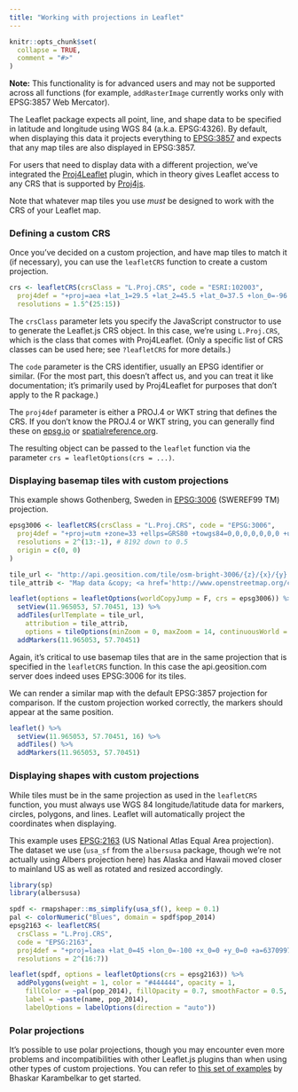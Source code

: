 ```yaml
---
title: "Working with projections in Leaflet"
---
```


```r
knitr::opts_chunk$set(
  collapse = TRUE,
  comment = "#>"
)
```


**Note:** This functionality is for advanced users and may not be supported across all functions (for example, `addRasterImage` currently works only with EPSG:3857 Web Mercator).

The Leaflet package expects all point, line, and shape data to be specified in latitude and longitude using WGS 84 (a.k.a. EPSG:4326). By default, when displaying this data it projects everything to [EPSG:3857](http://epsg.io/3857) and expects that any map tiles are also displayed in EPSG:3857.

For users that need to display data with a different projection, we've integrated the [Proj4Leaflet](https://github.com/kartena/Proj4Leaflet) plugin, which in theory gives Leaflet access to any CRS that is supported by [Proj4js](http://proj4js.org/).

Note that whatever map tiles you use _must_ be designed to work with the CRS of your Leaflet map.

### Defining a custom CRS

Once you've decided on a custom projection, and have map tiles to match it (if necessary), you can use the `leafletCRS` function to create a custom projection.

```r
crs <- leafletCRS(crsClass = "L.Proj.CRS", code = "ESRI:102003",
  proj4def = "+proj=aea +lat_1=29.5 +lat_2=45.5 +lat_0=37.5 +lon_0=-96 +x_0=0 +y_0=0 +datum=WGS84 +units=m +no_defs",
  resolutions = 1.5^(25:15))
```

The `crsClass` parameter lets you specify the JavaScript constructor to use to generate the Leaflet.js CRS object. In this case, we're using `L.Proj.CRS`, which is the class that comes with Proj4Leaflet. (Only a specific list of CRS classes can be used here; see `?leafletCRS` for more details.)

The `code` parameter is the CRS identifier, usually an EPSG identifier or similar. (For the most part, this doesn't affect us, and you can treat it like documentation; it's primarily used by Proj4Leaflet for purposes that don't apply to the R package.)

The `proj4def` parameter is either a PROJ.4 or WKT string that defines the CRS. If you don't know the PROJ.4 or WKT string, you can generally find these on [epsg.io](https://epsg.io/) or [spatialreference.org](http://spatialreference.org/).

The resulting object can be passed to the `leaflet` function via the parameter `crs = leafletOptions(crs = ...)`.

### Displaying basemap tiles with custom projections

This example shows Gothenberg, Sweden in [EPSG:3006](http://epsg.io/3006) (SWEREF99 TM) projection.

```r
epsg3006 <- leafletCRS(crsClass = "L.Proj.CRS", code = "EPSG:3006",
  proj4def = "+proj=utm +zone=33 +ellps=GRS80 +towgs84=0,0,0,0,0,0,0 +units=m +no_defs",
  resolutions = 2^(13:-1), # 8192 down to 0.5
  origin = c(0, 0)
)

tile_url <- "http://api.geosition.com/tile/osm-bright-3006/{z}/{x}/{y}.png"
tile_attrib <- "Map data &copy; <a href='http://www.openstreetmap.org/copyright'>OpenStreetMap contributors</a>, Imagery &copy; 2013 <a href='http://www.kartena.se/'>Kartena</a>"

leaflet(options = leafletOptions(worldCopyJump = F, crs = epsg3006)) %>%
  setView(11.965053, 57.70451, 13) %>%
  addTiles(urlTemplate = tile_url,
    attribution = tile_attrib,
    options = tileOptions(minZoom = 0, maxZoom = 14, continuousWorld = T)) %>%
  addMarkers(11.965053, 57.70451)
```

Again, it's critical to use basemap tiles that are in the same projection that is specified in the `leafletCRS` function. In this case the api.geosition.com server does indeed uses EPSG:3006 for its tiles.

We can render a similar map with the default EPSG:3857 projection for comparison. If the custom projection worked correctly, the markers should appear at the same position.

```r
leaflet() %>%
  setView(11.965053, 57.70451, 16) %>%
  addTiles() %>%
  addMarkers(11.965053, 57.70451)
```

### Displaying shapes with custom projections

While tiles must be in the same projection as used in the `leafletCRS` function, you must always use WGS 84 longitude/latitude data for markers, circles, polygons, and lines. Leaflet will automatically project the coordinates when displaying.

This example uses [EPSG:2163](http://epsg.io/2163) (US National Atlas Equal Area projection). The dataset we use (`usa_sf` from the `albersusa` package, though we're not actually using Albers projection here) has Alaska and Hawaii moved closer to mainland US as well as rotated and resized accordingly.

```r
library(sp)
library(albersusa)

spdf <- rmapshaper::ms_simplify(usa_sf(), keep = 0.1)
pal <- colorNumeric("Blues", domain = spdf$pop_2014)
epsg2163 <- leafletCRS(
  crsClass = "L.Proj.CRS",
  code = "EPSG:2163",
  proj4def = "+proj=laea +lat_0=45 +lon_0=-100 +x_0=0 +y_0=0 +a=6370997 +b=6370997 +units=m +no_defs",
  resolutions = 2^(16:7))

leaflet(spdf, options = leafletOptions(crs = epsg2163)) %>%
  addPolygons(weight = 1, color = "#444444", opacity = 1,
    fillColor = ~pal(pop_2014), fillOpacity = 0.7, smoothFactor = 0.5,
    label = ~paste(name, pop_2014),
    labelOptions = labelOptions(direction = "auto"))
```

### Polar projections

It's possible to use polar projections, though you may encounter even more problems and incompatibilities with other Leaflet.js plugins than when using other types of custom projections. You can refer to [this set of examples](http://rpubs.com/bhaskarvk/leaflet-polarmaps) by Bhaskar Karambelkar to get started.
